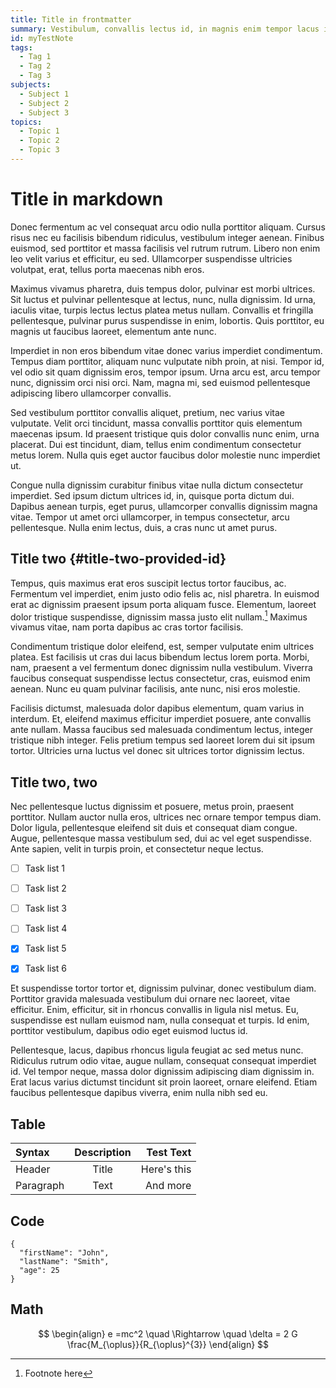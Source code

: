 ```yaml
---
title: Title in frontmatter
summary: Vestibulum, convallis lectus id, in magnis enim tempor lacus imperdiet. Eget porta nulla auctor, et purus nulla tristique ac, imperdiet.Test summary
id: myTestNote
tags:
  - Tag 1
  - Tag 2
  - Tag 3
subjects:
  - Subject 1
  - Subject 2
  - Subject 3
topics:
  - Topic 1
  - Topic 2
  - Topic 3
---
```



# Title in markdown

Donec fermentum ac vel consequat arcu odio nulla porttitor aliquam. Cursus risus nec eu facilisis bibendum ridiculus, vestibulum integer aenean. Finibus euismod, sed porttitor et massa facilisis vel rutrum rutrum. Libero non enim leo velit varius et efficitur, eu sed. Ullamcorper suspendisse ultricies volutpat, erat, tellus porta maecenas nibh eros.

Maximus vivamus pharetra, duis tempus dolor, pulvinar est morbi ultrices. Sit luctus et pulvinar pellentesque at lectus, nunc, nulla dignissim. Id urna, iaculis vitae, turpis lectus lectus platea metus nullam. Convallis et fringilla pellentesque, pulvinar purus suspendisse in enim, lobortis. Quis porttitor, eu magnis ut faucibus laoreet, elementum ante nunc.

Imperdiet in non eros bibendum vitae donec varius imperdiet condimentum. Tempus diam porttitor, aliquam nunc vulputate nibh proin, at nisi. Tempor id, vel odio sit quam dignissim eros, tempor ipsum. Urna arcu est, arcu tempor nunc, dignissim orci nisi orci. Nam, magna mi, sed euismod pellentesque adipiscing libero ullamcorper convallis.

Sed vestibulum porttitor convallis aliquet, pretium, nec varius vitae vulputate. Velit orci tincidunt, massa convallis porttitor quis elementum maecenas ipsum. Id praesent tristique quis dolor convallis nunc enim, urna placerat. Dui est tincidunt, diam, tellus enim condimentum consectetur metus lorem. Nulla quis eget auctor faucibus dolor molestie nunc imperdiet ut.

Congue nulla dignissim curabitur finibus vitae nulla dictum consectetur imperdiet. Sed ipsum dictum ultrices id, in, quisque porta dictum dui. Dapibus aenean turpis, eget purus, ullamcorper convallis dignissim magna vitae. Tempor ut amet orci ullamcorper, in tempus consectetur, arcu pellentesque. Nulla enim lectus, duis, a cras nunc ut amet purus.

## Title two {#title-two-provided-id}

Tempus, quis maximus erat eros suscipit lectus tortor faucibus, ac. Fermentum vel imperdiet, enim justo odio felis ac, nisl pharetra. In euismod erat ac dignissim praesent ipsum porta aliquam fusce. Elementum, laoreet dolor tristique suspendisse, dignissim massa justo elit nullam.[^1] Maximus vivamus vitae, nam porta dapibus ac cras tortor facilisis.

Condimentum tristique dolor eleifend, est, semper vulputate enim ultrices platea. Est facilisis ut cras dui lacus bibendum lectus lorem porta. Morbi, nam, praesent a vel fermentum donec dignissim nulla vestibulum. Viverra faucibus consequat suspendisse lectus consectetur, cras, euismod enim aenean. Nunc eu quam pulvinar facilisis, ante nunc, nisi eros molestie.

Facilisis dictumst, malesuada dolor dapibus elementum, quam varius in interdum. Et, eleifend maximus efficitur imperdiet posuere, ante convallis ante nullam. Massa faucibus sed malesuada condimentum lectus, integer tristique nibh integer. Felis pretium tempus sed laoreet lorem dui sit ipsum tortor. Ultricies urna luctus vel donec sit ultrices tortor dignissim lectus.


## Title two, two

Nec pellentesque luctus dignissim et posuere, metus proin, praesent porttitor. Nullam auctor nulla eros, ultrices nec ornare tempor tempus diam. Dolor ligula, pellentesque eleifend sit duis et consequat diam congue. Augue, pellentesque massa vestibulum sed, dui ac vel eget suspendisse. Ante sapien, velit in turpis proin, et consectetur neque lectus.


- [ ] Task list 1
- [ ] Task list 2
- [ ] Task list 3
- [ ] Task list 4
- [x] Task list 5
- [x] Task list 6


Et suspendisse tortor tortor et, dignissim pulvinar, donec vestibulum diam. Porttitor gravida malesuada vestibulum dui ornare nec laoreet, vitae efficitur. Enim, efficitur, sit in rhoncus convallis in ligula nisl metus. Eu, suspendisse est nullam euismod nam, nulla consequat et turpis. Id enim, porttitor vestibulum, dapibus odio eget euismod luctus id.

Pellentesque, lacus, dapibus rhoncus ligula feugiat ac sed metus nunc. Ridiculus rutrum odio vitae, augue nullam, consequat consequat imperdiet id. Vel tempor neque, massa dolor dignissim adipiscing diam dignissim in. Erat lacus varius dictumst tincidunt sit proin laoreet, ornare eleifend. Etiam faucibus pellentesque dapibus viverra, enim nulla nibh sed eu.


## Table

| Syntax      | Description | Test Text     |
| :---        |    :----:   |          ---: |
| Header      | Title       | Here's this   |
| Paragraph   | Text        | And more      |


## Code

```
{
  "firstName": "John",
  "lastName": "Smith",
  "age": 25
}
```


## Math 


$$
\begin{align}
e =mc^2 \quad \Rightarrow \quad \delta = 2 G \frac{M_{\oplus}}{R_{\oplus}^{3}}
\end{align}
$$





[^1]: Footnote here
